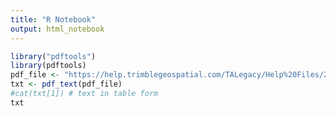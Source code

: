 ---
title: "R Notebook"
output: html_notebook
---

```{r}
library("pdftools")
library(pdftools)
pdf_file <- "https://help.trimblegeospatial.com/TALegacy/Help%20Files/2014_10/English/TAHelp.pdf"
txt <- pdf_text(pdf_file)
#cat(txt[1]) # text in table form
txt
```